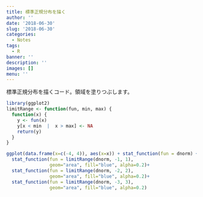```yaml
---
title: 標準正規分布を描く
author: ''
date: '2018-06-30'
slug: '2018-06-30'
categories:
  - Notes
tags:
  - R
banner: ''
description: ''
images: []
menu: ''
---
```


標準正規分布を描くコード。領域を塗りつぶします。

<!--more-->

```r
library(ggplot2)
limitRange <- function(fun, min, max) {
  function(x) {
    y <- fun(x)
    y[x < min  |  x > max] <- NA
    return(y)
  }
}

ggplot(data.frame(x=c(-4, 4)), aes(x=x)) + stat_function(fun = dnorm) +
  stat_function(fun = limitRange(dnorm, -1, 1),
                geom="area", fill="blue", alpha=0.2)+
  stat_function(fun = limitRange(dnorm, -2, 2),
                geom="area", fill="blue", alpha=0.2)+
  stat_function(fun = limitRange(dnorm, -3, 3),
                geom="area", fill="blue", alpha=0.2)
```